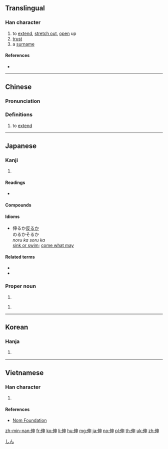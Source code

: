 ==Translingual==

===Han character===
{{Han char|rn=9|rad=人|as=05|sn=7|four=25206|canj=OLWL|ids=⿰亻申}}

# to [[extend]], [[stretch out]], [[open]] up
# [[trust]]
# a [[surname]]

====References====
* {{Han ref|kx=0097.060|dkj=00481|dj=0205.120|hdz=10133.020|uh=4F38|ud=20280|bh=A6F9|bd=42745}}

----

==Chinese==
{{zh-forms}}

===Pronunciation===
{{zh-pron
|m=shēn
|c=san1
|h=pfs=chhûn/sṳ̂n
|h_note=chhûn - vernacular; sṳ̂n - literary
|mn=chhun/sin
|mn_note=chhun - vernacular; sin - literary
|mn-t=cung1/sing1
|mn-t_note=cung1 - vernacular; sing1 - literary
|mc=y
|oc=y
|ma=
|cat=v,pn
}}

===Definitions===
{{zh-hanzi}}

# to [[extend]]
#: {{zh-x|伸長 兩 隻 手|{{t-needed|zh}}}}

----

==Japanese==

===Kanji===
{{ja-kanji|grade=c|rs=人05}}

# {{defn|lang=ja|sort=人05}}

====Readings====
* {{ja-readings|on=[[しん]] ([[shin]])|kun=[[のびる]] ([[伸びる]], [[nobiru]]), [[のばす]] ([[伸ばす]], [[nobasu]])}}

====Compounds====
{{der5
| {{ja-l|伸筋}}
| {{ja-l|伸縮}}
| {{ja-l|伸張}}
| {{ja-l|伸長}}, {{ja-l|伸暢}}
| {{ja-l|伸展}}
| {{ja-l|伸度}}
}}

====Idioms====
* 伸るか[[反る]]か<br>のるかそるか<br>''noru ka soru ka''<br>[[sink or swim]]; [[come what may]]

====Related terms====
* {{l|ja|伸す}}
* {{l|ja|伸べ広げる}}

===Proper noun===
{{ja-pos|proper|しん}}

# {{given name|male|lang=ja}}

{{ja-pos|proper|のぶる}}

# {{given name|male|lang=ja}}

[[Category:Japanese male given names|しん]]

----

==Korean==

===Hanja===
{{ko-hanja|hangeul=신|rv=sin|mr=sin}}

# {{defn|lang=ko|sort=人05}}

----

==Vietnamese==

===Han character===
{{vi-hantu|[[thân]]|rs=人05}}

# {{defn|lang=vi|sort=人05}}

====References====
* [http://nomfoundation.org/common/nom_details.php?codepoint=4f38 Nom Foundation]

[[zh-min-nan:伸]]
[[fr:伸]]
[[ko:伸]]
[[li:伸]]
[[hu:伸]]
[[mg:伸]]
[[ja:伸]]
[[no:伸]]
[[pl:伸]]
[[th:伸]]
[[uk:伸]]
[[zh:伸]]